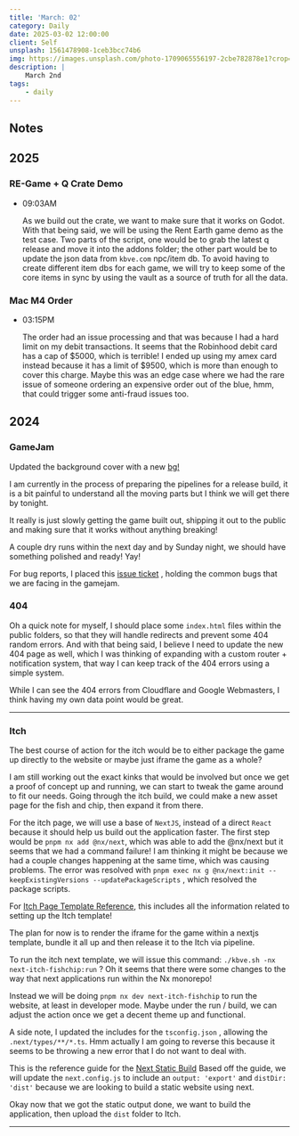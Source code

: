 ```yaml
---
title: 'March: 02'
category: Daily
date: 2025-03-02 12:00:00
client: Self
unsplash: 1561478908-1ceb3bcc74b6
img: https://images.unsplash.com/photo-1709065556197-2cbe782878e1?crop=entropy&cs=srgb&fm=jpg&ixid=MnwzNjM5Nzd8MHwxfHJhbmRvbXx8fHx8fHx8fDE2ODE3NDg2ODY&ixlib=rb-4.0.3&q=85
description: |
    March 2nd
tags:
    - daily
---
```



<Adsense />


## Notes


## 2025

### RE-Game + Q Crate Demo

-   09:03AM

    As we build out the crate, we want to make sure that it works on Godot.
    With that being said, we will be using the Rent Earth game demo as the test case.
    Two parts of the script, one would be to grab the latest q release and move it into the addons folder; the other part would be to update the json data from `kbve.com` npc/item db.
    To avoid having to create different item dbs for each game, we will try to keep some of the core items in sync by using the vault as a source of truth for all the data.

### Mac M4 Order

-   03:15PM

    The order had an issue processing and that was because I had a hard limit on my debit transactions.
    It seems that the Robinhood debit card has a cap of $5000, which is terrible!
    I ended up using my amex card instead because it has a limit of $9500, which is more than enough to cover this charge.
    Maybe this was an edge case where we had the rare issue of someone ordering an expensive order out of the blue, hmm, that could trigger some anti-fraud issues too.

## 2024


### GameJam

Updated the background cover with a new [bg!](https://utfs.io/f/6711c1c9-bdd9-4a3a-bc61-ecc74aaa96a8-8wxnl0.webp)

I am currently in the process of preparing the pipelines for a release build, it is a bit painful to understand all the moving parts but I think we will get there by tonight.

It really is just slowly getting the game built out, shipping it out to the public and making sure that it works without anything breaking!

A couple dry runs within the next day and by Sunday night, we should have something polished and ready! Yay!

For bug reports, I placed this [issue ticket](https://github.com/KBVE/kbve/issues/836) , holding the common bugs that we are facing in the gamejam.



### 404

Oh a quick note for myself, I should place some `index.html` files within the public folders, so that they will handle redirects and prevent some 404 random errors.
And with that being said, I believe I need to update the new 404 page as well, which I was thinking of expanding with a custom router + notification system, that way I can keep track of the 404 errors using a simple system.

While I can see the 404 errors from Cloudflare and Google Webmasters, I think having my own data point would be great. 


---

### Itch


The best course of action for the itch would be to either package the game up directly to the website or maybe just iframe the game as a whole? 

I am still working out the exact kinks that would be involved but once we get a proof of concept up and running, we can start to tweak the game around to fit our needs.
Going through the itch build, we could make a new asset page for the fish and chip, then expand it from there.

For the itch page, we will use a base of `NextJS`, instead of a direct `React` because it should help us build out the application faster.
The first step would be `pnpm nx add @nx/next`, which was able to add the @nx/next but it seems that we had a command failure! 
I am thinking it might be because we had a couple changes happening at the same time, which was causing problems.
The error was resolved with `pnpm exec nx g @nx/next:init --keepExistingVersions --updatePackageScripts` , which resolved the package scripts.

For [Itch Page Template Reference](https://hedgiespresso.itch.io/itch-page-image-templates), this includes all the information related to setting up the Itch template!

The plan for now is to render the iframe for the game within a nextjs template, bundle it all up and then release it to the Itch via pipeline.

To run the itch next template, we will issue this command:
`./kbve.sh -nx next-itch-fishchip:run` ? Oh it seems that there were some changes to the way that next applications run within the Nx monorepo!

Instead we will be doing `pnpm nx dev next-itch-fishchip` to run the website, at least in developer mode.
Maybe under the run / build, we can adjust the action once we get a decent theme up and functional.

A side note, I updated the includes for the `tsconfig.json` , allowing the `.next/types/**/*.ts`. Hmm actually I am going to reverse this because it seems to be throwing a new error that I do not want to deal with.

This is the reference guide for the [Next Static Build](https://nextjs.org/docs/pages/building-your-application/deploying/static-exports)
Based off the guide, we will update the `next.config.js` to include an `output: 'export'` and `distDir: 'dist'` because we are looking to build a static website using next.

Okay now that we got the static output done, we want to build the application, then upload the `dist` folder to Itch.

---

